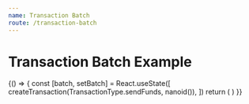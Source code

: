 ```yaml
---
name: Transaction Batch
route: /transaction-batch
---
```



# Transaction Batch Example

<Playground>
  {() => {
    const [batch, setBatch] = React.useState([
      createTransaction(TransactionType.sendFunds, nanoid()),
    ])
    return (
      <ProvideMultiSendContext
        safeAddress="0x1076f084A3703E1701a1a97F837906e56370D4f9"
        network="4"
      >
        <TransactionBatch
          value={batch}
          onChange={setBatch}
          classNames={classNames}
        />
      </ProvideMultiSendContext>
    )
  }}
</Playground>
